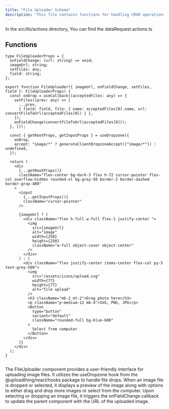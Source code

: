```yaml
---
title: "File Uploader Schema"
description: "This file contains functions for handling CRUD operations on data requests within a server application."
---
```


In the <Highlight>src/lib/actions</Highlight> directory, You can find the <Highlight>dataRequest.actions.ts</Highlight>

## Functions

```tsx:getAllDataRequests
type FileUploaderProps = {
  onFieldChange: (url: string) => void;
  imageUrl: string;
  setFiles: any;
  field: string;
};

export function FileUploader({ imageUrl, onFieldChange, setFiles, field }: FileUploaderProps) {
  const onDrop = useCallback((acceptedFiles: any) => {
    setFiles((prev: any) => [
      ...prev,
      { field: field, file: { name: acceptedFiles[0].name, url: convertFileToUrl(acceptedFiles[0]) } },
    ]);
    onFieldChange(convertFileToUrl(acceptedFiles[0]));
  }, []);

  const { getRootProps, getInputProps } = useDropzone({
    onDrop,
    accept: "image/*" ? generateClientDropzoneAccept(["image/*"]) : undefined,
  });

  return (
    <div
      {...getRootProps()}
      className="flex-center bg-dark-3 flex h-72 cursor-pointer flex-col overflow-hidden rounded-xl bg-grey-50 border-2 border-dashed border-gray-400"
    >
      <input
        {...getInputProps()}
        className="cursor-pointer"
      />

      {imageUrl ? (
        <div className="flex h-full w-full flex-1 justify-center ">
          <img
            src={imageUrl}
            alt="image"
            width={250}
            height={250}
            className="w-full object-cover object-center"
          />
        </div>
      ) : (
        <div className="flex justify-center items-center flex-col py-5 text-grey-500">
          <img
            src="/assets/icons/upload.svg"
            width={77}
            height={77}
            alt="file upload"
          />
          <h3 className="mb-2 mt-2">Drag photo here</h3>
          <p className="p-medium-12 mb-4">SVG, PNG, JPG</p>
          <Button
            type="button"
            variant="default"
            className="rounded-full bg-blue-600"
          >
            Select from computer
          </Button>
        </div>
      )}
    </div>
  );
}


```
The FileUploader component provides a user-friendly interface for uploading image files. It utilizes the useDropzone hook from the @uploadthing/react/hooks package to handle file drops. When an image file is dropped or selected, it displays a preview of the image along with options to either drag and drop more images or select from the computer. Upon selecting or dropping an image file, it triggers the onFieldChange callback to update the parent component with the URL of the uploaded image.
